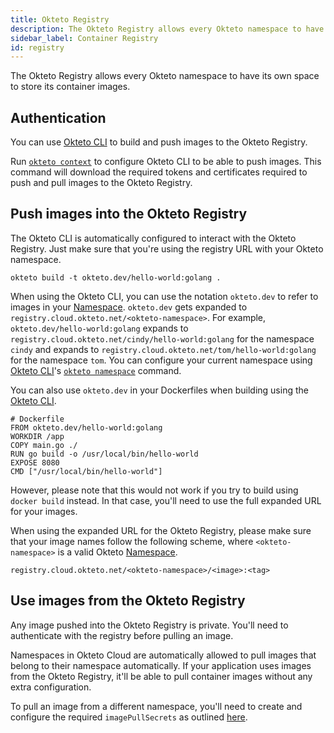 ```yaml
---
title: Okteto Registry
description: The Okteto Registry allows every Okteto namespace to have its own space to store its container images
sidebar_label: Container Registry
id: registry
---
```


The Okteto Registry allows every Okteto namespace to have its own space to store its container images.

## Authentication

You can use [Okteto CLI](/docs/0.10/cloud/okteto-cli/) to build and push images to the Okteto Registry.

Run [`okteto context`](/docs/0.10/reference/cli/#context) to configure Okteto CLI to be able to push images. This command will download the required tokens and certificates required to push and pull images to the Okteto Registry.

## Push images into the Okteto Registry

The Okteto CLI is automatically configured to interact with the Okteto Registry. Just make sure that you're using the registry URL with your Okteto namespace.

```console
okteto build -t okteto.dev/hello-world:golang .
```

When using the Okteto CLI, you can use the notation `okteto.dev` to refer to images in your [Namespace](https://www./docs/cloud/namespaces/). `okteto.dev` gets expanded to `registry.cloud.okteto.net/<okteto-namespace>`. For example, `okteto.dev/hello-world:golang` expands to `registry.cloud.okteto.net/cindy/hello-world:golang` for the namespace `cindy` and expands to `registry.cloud.okteto.net/tom/hello-world:golang` for the namespace `tom`. You can configure your current namespace using [Okteto CLI](/docs/0.10/cloud/okteto-cli/)'s [`okteto namespace`](/docs/0.10/reference/cli/#namespace) command.

You can also use `okteto.dev` in your Dockerfiles when building using the [Okteto CLI](/docs/0.10/cloud/okteto-cli/). 

```
# Dockerfile 
FROM okteto.dev/hello-world:golang
WORKDIR /app
COPY main.go ./
RUN go build -o /usr/local/bin/hello-world
EXPOSE 8080
CMD ["/usr/local/bin/hello-world"]
```

However, please note that this would not work if you try to build using `docker build` instead. In that case, you'll need to use the full expanded URL for your images.

When using the expanded URL for the Okteto Registry, please make sure that your image names follow the following scheme, where `<okteto-namespace>` is a valid Okteto [Namespace](/docs/0.10/cloud/namespaces/).

```
registry.cloud.okteto.net/<okteto-namespace>/<image>:<tag>
```

## Use images from the Okteto Registry

Any image pushed into the Okteto Registry is private. You'll need to authenticate with the registry before pulling an image.

Namespaces in Okteto Cloud are automatically allowed to pull images that belong to their namespace automatically. If your application uses images from the Okteto Registry, it'll be able to pull container images without any extra configuration.

To pull an image from a different namespace, you'll need to create and configure the required `imagePullSecrets` as outlined [here](/docs/0.10/reference/faqs/#how-to-use-private-images).
